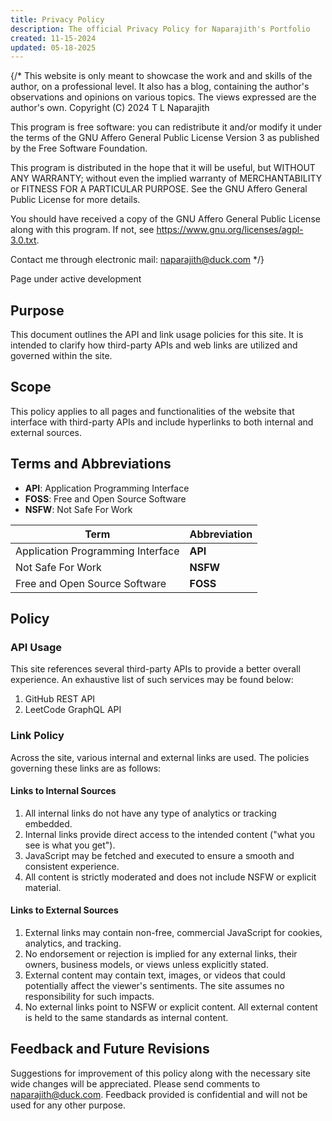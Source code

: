 ```yaml
---
title: Privacy Policy
description: The official Privacy Policy for Naparajith's Portfolio
created: 11-15-2024
updated: 05-18-2025
---
```


{/* This website is only meant to showcase the work and and skills of the
author, on a professional level. It also has a blog, containing the author's
observations and opinions on various topics. The views expressed are the
author's own. Copyright (C) 2024 T L Naparajith

This program is free software: you can redistribute it and/or modify it under
the terms of the GNU Affero General Public License Version 3 as published by the
Free Software Foundation.

This program is distributed in the hope that it will be useful, but WITHOUT ANY
WARRANTY; without even the implied warranty of MERCHANTABILITY or FITNESS FOR A
PARTICULAR PURPOSE. See the GNU Affero General Public License for more details.

You should have received a copy of the GNU Affero General Public License along
with this program. If not, see <https://www.gnu.org/licenses/agpl-3.0.txt>.

Contact me through electronic mail: <naparajith@duck.com> */}

Page under active development

## Purpose

This document outlines the API and link usage policies for this site. It is
intended to clarify how third-party APIs and web links are utilized and governed
within the site.

## Scope

This policy applies to all pages and functionalities of the website that
interface with third-party APIs and include hyperlinks to both internal and
external sources.

## Terms and Abbreviations

- **API**: Application Programming Interface
- **FOSS**: Free and Open Source Software
- **NSFW**: Not Safe For Work

| Term                              | Abbreviation |
| --------------------------------- | ------------ |
| Application Programming Interface | **API**      |
| Not Safe For Work                 | **NSFW**     |
| Free and Open Source Software     | **FOSS**     |

## Policy

### API Usage

This site references several third-party APIs to provide a better overall
experience. An exhaustive list of such services may be found below:

1. GitHub REST API
2. LeetCode GraphQL API

### Link Policy

Across the site, various internal and external links are used. The policies
governing these links are as follows:

#### Links to Internal Sources

1. All internal links do not have any type of analytics or tracking embedded.
2. Internal links provide direct access to the intended content ("what you see
   is what you get").
3. JavaScript may be fetched and executed to ensure a smooth and consistent
   experience.
4. All content is strictly moderated and does not include NSFW or explicit
   material.

#### Links to External Sources

1. External links may contain non-free, commercial JavaScript for cookies,
   analytics, and tracking.
2. No endorsement or rejection is implied for any external links, their owners,
   business models, or views unless explicitly stated.
3. External content may contain text, images, or videos that could potentially
   affect the viewer's sentiments. The site assumes no responsibility for such
   impacts.
4. No external links point to NSFW or explicit content. All external content is
   held to the same standards as internal content.

## Feedback and Future Revisions

Suggestions for improvement of this policy along with the necessary site wide
changes will be appreciated. Please send comments to
[naparajith@duck.com](mailto:naparajith@duck.com). Feedback provided is
confidential and will not be used for any other purpose.

